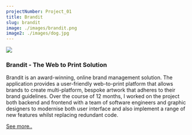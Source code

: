 ```yaml
---
projectNumber: Project_01
title: Brandit
slug: brandit
image: ./images/brandit.png
image2: ./images/dog.jpg
---
```


<!-- Web application built using Node and React. Comprosised of a plethora of node micro-services, monitored using PM2. With a front-end built using React. -->

<TwoCol>

<img src="./images/brandit.png" />

<h3>Brandit - The Web to Print Solution</h3>

<p>Brandit is an award-winning, online brand management solution. The application
provides a user-friendly web-to-print platform that allows brands to create
multi-platform, bespoke artwork that adheres to their brand guidelines.
Over the course of 12 months, I worked on the project both backend and frontend with
a team of software engineers and graphic designers to modernise both user interface
and also implement a range of new features whilst replacing redundant code.
</p>
<p><a href="https://branditglobal.com/#brandit-demo-video">See more..</a></p>

</TwoCol>

